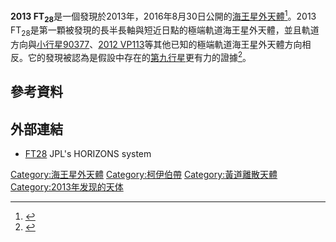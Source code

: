 {{DISPLAYTITLE:{{mp|2013 FT|28}}}}
{{Infobox planet
| image=TNO-Planet9-Diagram-CLEAN.jpg
| caption=2013 FT<sub>28</sub>（本圖右方淺藍色橢圓，點選圖片可看大圖。）與其他[[獨立天體|獨立天體]]的軌道。右方虛線橢圓形是假設的[[第九行星|第九行星]]的軌道。
| discovery=yes
 | physical_characteristics=yes
 | bgcolour=#FFFFC0
 | name={{mp|2013 FT|28}}
 | discoverer=[[斯科特·谢泼德|斯科特·谢泼德]]與[[乍德·特魯希略|乍德·特魯希略]]
 | discovered=2013年3月16日
 | mp_name={{mp|2013 FT|28}}
 | alt_names=
 | mp_category=Extreme
 | orbit_ref=
 | epoch=2016-July-31.0 ([[儒略日|JD]] 2457600.5)
 | semimajor=312 AU
 | perihelion=43.6 AU
 | aphelion=580 [[天文單位|AU]] 
 | eccentricity=0.86
 | period=5460 [[儒略年|yr]] (89370.137 [[日|d]])
 | inclination=17.3 [[度_(角)|°]]
 | asc_node=217.7°
 | arg_peri=40.2°
 | mean_anomaly=357.15°
 | dimensions=100-400 km 
 | mass=
 | density=
 | surface_grav=
 | escape_velocity=
 | sidereal_day= 
 | spectral_type= 
 | abs_magnitude=6.7
 | albedo=
 | single_temperature=
}}

'''2013 FT<sub>28</sub>'''是一個發現於2013年，2016年8月30日公開的[[海王星外天體|海王星外天體]]<ref>{{Cite web |url=http://www.bbc.co.uk/news/science-environment-37223076 |title=New Solar System objects revealed |accessdate=2017-01-17 |archive-date=2019-12-18 |archive-url=https://web.archive.org/web/20191218031212/https://www.bbc.co.uk/news/science-environment-37223076 |dead-url=no }}</ref>。2013 FT<sub>28</sub>是第一顆被發現的長半長軸與短近日點的極端軌道海王星外天體，並且軌道方向與[[小行星90377|小行星90377]]、[[2012_VP113|2012 VP113]]等其他已知的極端軌道海王星外天體方向相反。它的發現被認為是假設中存在的[[第九行星|第九行星]]更有力的證據<ref>{{Cite web |url=http://www.sci-news.com/astronomy/planet-nine-trans-neptunian-objects-04144.html |title=Hunt for Planet Nine Reveals New Trans-Neptunian Objects |accessdate=2017-01-17 |archive-date=2020-11-08 |archive-url=https://web.archive.org/web/20201108125910/http://www.sci-news.com/astronomy/planet-nine-trans-neptunian-objects-04144.html |dead-url=no }}</ref>。

== 參考資料 ==
{{Reflist}}

== 外部連結 ==
* [http://ssd.jpl.nasa.gov/horizons.cgi?find_body=1&body_group=sb&sstr=2013 FT28]{{Wayback|url=http://ssd.jpl.nasa.gov/horizons.cgi?find_body=1&body_group=sb&sstr=2013 |date=20161220080951 }} JPL's HORIZONS system
{{Commonscat-inline|2013 FT28}}

[[Category:海王星外天體|Category:海王星外天體]]
[[Category:柯伊伯帶|Category:柯伊伯帶]]
[[Category:黃道離散天體|Category:黃道離散天體]]
[[Category:2013年发现的天体|Category:2013年发现的天体]]
{{centaurTNO-stub}}